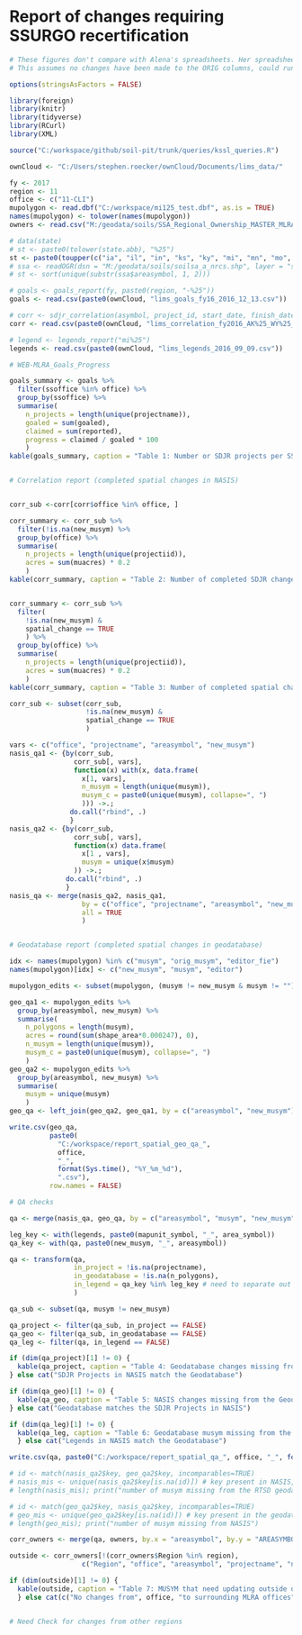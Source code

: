 # Report of changes requiring SSURGO recertification

```{r, echo=FALSE, warning=FALSE, message=FALSE}
# These figures don't compare with Alena's spreadsheets. Her spreadsheets have additional counties that aren't captured in the Project Record.
# This assumes no changes have been made to the ORIG columns, could run Alena's qa against an unedited copy.

options(stringsAsFactors = FALSE)

library(foreign)
library(knitr)
library(tidyverse)
library(RCurl)
library(XML)

source("C:/workspace/github/soil-pit/trunk/queries/kssl_queries.R")

ownCloud <- "C:/Users/stephen.roecker/ownCloud/Documents/lims_data/"

fy <- 2017
region <- 11
office <- c("11-CLI")
mupolygon <- read.dbf("C:/workspace/mi125_test.dbf", as.is = TRUE)
names(mupolygon) <- tolower(names(mupolygon))
owners <- read.csv("M:/geodata/soils/SSA_Regional_Ownership_MASTER_MLRA_OFFICE.csv")

# data(state)
# st <- paste0(tolower(state.abb), "%25")
st <- paste0(toupper(c("ia", "il", "in", "ks", "ky", "mi", "mn", "mo", "ne", "oh", "ok", "sd", "wi")), "%25")
# ssa <- readOGR(dsn = "M:/geodata/soils/soilsa_a_nrcs.shp", layer = "soilsa_a_nrcs", encoding = "ESRI Shapefile")@data
# st <- sort(unique(substr(ssa$areasymbol, 1, 2)))

# goals <- goals_report(fy, paste0(region, "-%25"))
goals <- read.csv(paste0(ownCloud, "lims_goals_fy16_2016_12_13.csv"))

# corr <- sdjr_correlation(asymbol, project_id, start_date, finish_date)
corr <- read.csv(paste0(ownCloud, "lims_correlation_fy2016_AK%25_WY%25_2016_09_19.csv"))

# legend <- legends_report("mi%25")
legends <- read.csv(paste0(ownCloud, "lims_legends_2016_09_09.csv"))
```

```{r, summarize geodatabase tabular changes, echo=FALSE, warning=FALSE, message=FALSE, results='asis'}

# WEB-MLRA_Goals_Progress

goals_summary <- goals %>%
  filter(ssoffice %in% office) %>%
  group_by(ssoffice) %>%
  summarise(
    n_projects = length(unique(projectname)),
    goaled = sum(goaled), 
    claimed = sum(reported),
    progress = claimed / goaled * 100
    )
kable(goals_summary, caption = "Table 1: Number or SDJR projects per SS Office")


# Correlation report (completed spatial changes in NASIS)


corr_sub <-corr[corr$office %in% office, ]

corr_summary <- corr_sub %>%
  filter(!is.na(new_musym) %>%
  group_by(office) %>%
  summarise(
    n_projects = length(unique(projectiid)),
    acres = sum(muacres) * 0.2
    )
kable(corr_summary, caption = "Table 2: Number of completed SDJR changes")


corr_summary <- corr_sub %>%
  filter(
    !is.na(new_musym) &
    spatial_change == TRUE
    ) %>%
  group_by(office) %>%
  summarise(
    n_projects = length(unique(projectiid)),
    acres = sum(muacres) * 0.2
    )
kable(corr_summary, caption = "Table 3: Number of completed spatial changes")

corr_sub <- subset(corr_sub,
                   !is.na(new_musym) &
                   spatial_change == TRUE
                   )

vars <- c("office", "projectname", "areasymbol", "new_musym")
nasis_qa1 <- {by(corr_sub,
                corr_sub[, vars],
                function(x) with(x, data.frame(
                  x[1, vars],
                  n_musym = length(unique(musym)),
                  musym_c = paste0(unique(musym), collapse=", ")
                  ))) ->.;
               do.call("rbind", .)
               }
nasis_qa2 <- {by(corr_sub,
                corr_sub[, vars],
                function(x) data.frame(
                  x[1 , vars],
                  musym = unique(x$musym)
                )) ->.;
              do.call("rbind", .)
              }
nasis_qa <- merge(nasis_qa2, nasis_qa1, 
                  by = c("office", "projectname", "areasymbol", "new_musym"), 
                  all = TRUE
                  )


# Geodatabase report (completed spatial changes in geodatabase)

idx <- names(mupolygon) %in% c("musym", "orig_musym", "editor_fie")
names(mupolygon)[idx] <- c("new_musym", "musym", "editor")

mupolygon_edits <- subset(mupolygon, (musym != new_musym & musym != "") | editor != "")

geo_qa1 <- mupolygon_edits %>%
  group_by(areasymbol, new_musym) %>%
  summarise(
    n_polygons = length(musym),
    acres = round(sum(shape_area*0.000247), 0),
    n_musym = length(unique(musym)),
    musym_c = paste0(unique(musym), collapse=", ")
    )
geo_qa2 <- mupolygon_edits %>%
  group_by(areasymbol, new_musym) %>%
  summarise(
    musym = unique(musym)
    )
geo_qa <- left_join(geo_qa2, geo_qa1, by = c("areasymbol", "new_musym"))

write.csv(geo_qa, 
          paste0(
            "C:/workspace/report_spatial_geo_qa_", 
            office, 
            "_", 
            format(Sys.time(), "%Y_%m_%d"), 
            ".csv"), 
          row.names = FALSE)
```

```{r, QA checks, echo=FALSE}

# QA checks

qa <- merge(nasis_qa, geo_qa, by = c("areasymbol", "musym", "new_musym"), all = TRUE) # match geo_qa2 to nasis_qa2

leg_key <- with(legends, paste0(mapunit_symbol, "_", area_symbol))
qa_key <- with(qa, paste0(new_musym, "_", areasymbol))

qa <- transform(qa,
                in_project = !is.na(projectname),
                in_geodatabase = !is.na(n_polygons),
                in_legend = qa_key %in% leg_key # need to separate out this check, cuz
                )

qa_sub <- subset(qa, musym != new_musym)

qa_project <- filter(qa_sub, in_project == FALSE)
qa_geo <- filter(qa_sub, in_geodatabase == FALSE)
qa_leg <- filter(qa, in_legend == FALSE)

if (dim(qa_project)[1] != 0) {
  kable(qa_project, caption = "Table 4: Geodatabase changes missing from NASIS - Missing values (NA) need to be either added/removed from NASIS or the RTSD geodatabase, Otherwise they maybe splits that need to be relinked to a new additional mapunit.")
} else cat("SDJR Projects in NASIS match the Geodatabase")

if (dim(qa_geo)[1] != 0) {
  kable(qa_geo, caption = "Table 5: NASIS changes missing from the Geodatabase - Missing values (NA) need to be either added/removed from NASIS or the RTSD geodatabase, Otherwise they maybe splits that need to be relinked to a new additional mapunit.")
} else cat("Geodatabase matches the SDJR Projects in NASIS")

if (dim(qa_leg)[1] != 0) {
  kable(qa_leg, caption = "Table 6: Geodatabase musym missing from the legend")
  } else cat("Legends in NASIS match the Geodatabase")

write.csv(qa, paste0("C:/workspace/report_spatial_qa_", office, "_", format(Sys.time(), "%Y_%m_%d"), ".csv"))

# id <- match(nasis_qa2$key, geo_qa2$key, incomparables=TRUE)
# nasis_mis <- unique(nasis_qa2$key[is.na(id)]) # key present in NASIS, but missing from the geodatabase
# length(nasis_mis); print("number of musym missing from the RTSD geodatabase")

# id <- match(geo_qa2$key, nasis_qa2$key, incomparables=TRUE)
# geo_mis <- unique(geo_qa2$key[is.na(id)]) # key present in the geodatabase, but missing from NASIS
# length(geo_mis); print("number of musym missing from NASIS")

```

```{r, adjacent regions, echo=FALSE}
corr_owners <- merge(qa, owners, by.x = "areasymbol", by.y = "AREASYMBOL", all.x = TRUE)

outside <- corr_owners[!(corr_owners$Region %in% region), 
                  c("Region", "office", "areasymbol", "projectname", "new_musym", "musym", "n_polygons", "acres", "in_legend")]

if (dim(outside)[1] != 0) {
  kable(outside, caption = "Table 7: MUSYM that need updating outside of Region")
  } else cat(c("No changes from", office, "to surrounding MLRA offices"))


# Need Check for changes from other regions
```
